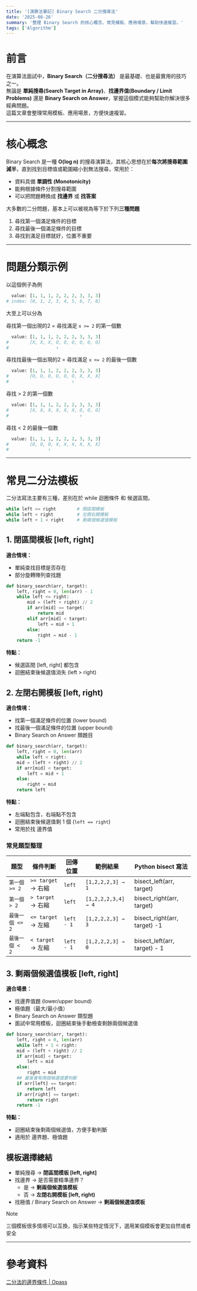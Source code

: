 ```yaml
---
title: '[演算法筆記] Binary Search 二分搜尋法'
date: '2025-08-26'
summary: '整理 Binary Search 的核心概念、常見模板、應用場景，幫助快速複習。'
tags: ['Algorithm']
---
```


# 前言

在演算法面試中，**Binary Search（二分搜尋法）** 是最基礎、也是最實用的技巧之一。  
無論是 **單純搜尋(Search Target in Array)**、**找邊界值(Boundary / Limit Problems)** 還是 **Binary Search on Answer**，掌握這個模式能夠幫助你解決很多經典問題。  
這篇文章會整理常用模板、應用場景，方便快速複習。

---

# 核心概念

Binary Search 是一種 **O(log n)** 的搜尋演算法，其核心思想在於**每次將搜尋範圍減半**，直到找到目標值或範圍縮小到無法搜尋，常用於：

- 資料具備 **單調性 (Monotonicity)**
- 能夠根據條件分割搜尋範圍
- 可以把問題轉換成 **找邊界** 或 **找答案**

大多數的二分問題，基本上可以被視為等下於下列**三種問題**

1. 尋找第一個滿足條件的目標
2. 尋找最後一個滿足條件的目標
3. 尋找到滿足目標就好，位置不重要

---

# 問題分類示例

以這個例子為例

```python
  value: [1, 1, 1, 2, 2, 2, 3, 3, 3]
# index: [0, 1, 2, 3, 4, 5, 6, 7, 8]
```

大至上可以分為

尋找第一個出現的2 = 尋找滿足 `x >= 2` 的第一個數

```python
  value: [1, 1, 1, 2, 2, 2, 3, 3, 3]
#        [X, X, X, O, O, O, O, O, O]
#                  ↑
```

尋找找最後一個出現的2 = 尋找滿足 `x <= 2` 的最後一個數

```python
  value: [1, 1, 1, 2, 2, 2, 3, 3, 3]
#        [O, O, O, O, O, O, X, X, X]
#                        ↑
```

尋找 > 2 的第一個數

```python
  value: [1, 1, 1, 2, 2, 2, 3, 3, 3]
#        [X, X, X, X, X, X, O, O, O]
#                           ↑
```

尋找 < 2 的最後一個數

```python
  value: [1, 1, 1, 2, 2, 2, 3, 3, 3]
#        [O, O, O, X, X, X, X, X, X]
#               ↑
```

---

# 常見二分法模板

二分法寫法主要有三種，差別在於 while 迴圈條件 和 候選區間。

```python
while left <= right        # 閉區間模板
while left < right         # 左閉右開模板
while left + 1 < right     # 剩兩個候選值模板
```

## 1. 閉區間模板 [left, right]

**適合情境：**

- 單純查找目標是否存在
- 部分旋轉陣列查找題

```python
def binary_search(arr, target):
    left, right = 0, len(arr) - 1
    while left <= right:
        mid = (left + right) // 2
        if arr[mid] == target:
            return mid
        elif arr[mid] < target:
            left = mid + 1
        else:
            right = mid - 1
    return -1
```

**特點：**

- 候選區間 [left, right] 都包含
- 迴圈結束後候選值消失 (left > right)

## 2. 左閉右開模板 [left, right)

**適合情境：**

- 找第一個滿足條件的位置 (lower bound)
- 找最後一個滿足條件的位置 (upper bound)
- Binary Search on Answer 類題目

```python
def binary_search(arr, target):
    left, right = 0, len(arr)
    while left < right:
    mid = (left + right) // 2
    if arr[mid] < target:
        left = mid + 1
    else:
        right = mid
    return left
```

**特點：**

- 左端點包含，右端點不包含
- 迴圈結束後候選值剩 1 個 (`left == right`)
- 常用於找 邊界值

### 常見題型整理

| 題型            | 條件判斷           | 回傳位置   | 範例結果            | Python bisect 寫法           |
| --------------- | ------------------ | ---------- | ------------------- | ---------------------------- |
| `第一個 >= 2`   | `>= target` → 右縮 | `left`     | `[1,2,2,2,3] → 1`   | bisect_left(arr, target)     |
| `第一個 > 2`    | `> target` → 右縮  | `left`     | `[1,2,2,2,3,4] → 4` | bisect_right(arr, target)    |
| `最後一個 <= 2` | `<= target` → 左縮 | `left - 1` | `[1,2,2,2,3] → 3`   | bisect_right(arr, target) -1 |
| `最後一個 < 2`  | `< target` → 左縮  | `left - 1` | `[1,2,2,2,3] → 0`   | bisect_left(arr, target) - 1 |

## 3. 剩兩個候選值模板 [left, right]

**適合場景：**

- 找邊界值題 (lower/upper bound)
- 極值題（最大/最小值）
- Binary Search on Answer 類型題
- 面試中常用模板，迴圈結束後手動檢查剩餘兩個候選值

```python
def binary_search(arr, target):
    left, right = 0, len(arr)
    while left + 1 < right:
    mid = (left + right) // 2
    if arr[mid] < target:
        left = mid
    else:
        right = mid
    ## 最後會有兩個候選值要判斷
    if arr[left] == target:
        return left
    if arr[right] == target:
        return right
    return -1
```

**特點：**

- 迴圈結束後剩兩個候選值，方便手動判斷
- 適用於 邊界題、極值題

## 模板選擇總結

- 單純搜尋 -> **閉區間模板 [left, right]**
- 找邊界 -> 是否需要精準邊界？
  - 是 -> **剩兩個候選值模板**
  - 否 -> **左閉右開模板 [left, right)**
- 找極值 / Binary Search on Answer -> **剩兩個候選值模板**

> [!Note]
> 三個模板很多情境可以互換，指示某些特定情況下，選用某個模板會更加自然或者安全

---

# 參考資料

[二分法的邊界條件 | Opass](https://www.opasschang.com/blog/boundary-cases-of-binary-search)
